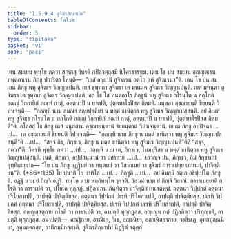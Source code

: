 ```yaml
---
title: "1.5.9.4 สูจิฆรสิกฺขาปท"
tableOfContents: false
sidebar:
  order: 5
type: "tipitaka"
basket: "vi"
book: "paci"
---
```



<DynamicBreadcrumb />

<Division number="516" book="paci">

<Paragraph number="1520" book="paci">
เตน สมเยน พุทฺโธ ภควา สกฺเกสุ วิหรติ กปิลวตฺถุสฺมึ นิโคฺรธาราเม. เตน โข ปน สมเยน อญฺญตเรน ทนฺตกาเรน ภิกฺขู ปวาริตา โหนฺติ—  “เยสํ อยฺยานํ สูจิฆเรน อตฺโถ อหํ สูจิฆเรนา”ติ. เตน โข ปน สมเยน ภิกฺขู พหู สูจิฆเร วิญฺญาเปนฺติ. เยสํ ขุทฺทกา สูจิฆรา เต มหนฺเต สูจิฆเร วิญฺญาเปนฺติ. เยสํ มหนฺตา สูจิฆรา เต ขุทฺทเก สูจิฆเร วิญฺญาเปนฺติ. อถ โข โส ทนฺตกาโร ภิกฺขูนํ พหู สูจิฆเร กโรนฺโต น สกฺโกติ อญฺญํ วิกฺกายิกํ ภณฺฑํ กาตุํ, อตฺตนาปิ น ยาเปติ, ปุตฺตทาโรปิสฺส กิลมติ. มนุสฺสา อุชฺฌายนฺติ ขิยฺยนฺติ วิปาเจนฺติ—  “กถญฺหิ นาม สมณา สกฺยปุตฺติยา น มตฺตํ ชานิตฺวา พหู สูจิฆเร วิญฺญาเปสฺสนฺติ. อยํ อิเมสํ พหู สูจิฆเร กโรนฺโต น สกฺโกติ อญฺญํ วิกฺกายิกํ ภณฺฑํ กาตุํ, อตฺตนาปิ น ยาเปติ, ปุตฺตทาโรปิสฺส กิลมตี”ติ.
</Paragraph>

<Paragraph number="1521" book="paci">
อโสฺสสุํ โข ภิกฺขู เตสํ มนุสฺสานํ อุชฺฌายนฺตานํ ขิยฺยนฺตานํ วิปาเจนฺตานํ. เย เต ภิกฺขู อปฺปิจฺฉา …เป…  เต อุชฺฌายนฺติ ขิยฺยนฺติ วิปาเจนฺติ—  “กถญฺหิ นาม ภิกฺขู น มตฺตํ ชานิตฺวา พหู สูจิฆเร วิญฺญาเปสฺสนฺตี”ติ …เป…  “สจฺจํ กิร, ภิกฺขเว, ภิกฺขู น มตฺตํ ชานิตฺวา พหู สูจิฆเร วิญฺญาเปนฺตี”ติ? “สจฺจํ, ภควา”ติ. วิครหิ พุทฺโธ ภควา …เป…  กถญฺหิ นาม เต, ภิกฺขเว, โมฆปุริสา น มตฺตํ ชานิตฺวา พหู สูจิฆเร วิญฺญาเปสฺสนฺติ. เนตํ, ภิกฺขเว, อปฺปสนฺนานํ วา ปสาทาย …เป…  เอวญฺจ ปน, ภิกฺขเว, อิมํ สิกฺขาปทํ อุทฺทิเสยฺยาถ—
</Paragraph>

</Division>
<Division number="517" book="paci">

<Paragraph number="1522" book="paci">
<Emphasis>“โย ปน ภิกฺขุ อฏฺฐิมยํ วา ทนฺตมยํ วา วิสาณมยํ วา สูจิฆรํ การาเปยฺย เภทนกํ, ปาจิตฺติยนฺ”</Emphasis>ติ. (*86*:<Emphasis>135</Emphasis>)
</Paragraph>

</Division>
<Division number="518" book="paci">

<Paragraph number="1523" book="paci">
<Emphasis>โย ปนา</Emphasis>ติ โย ยาทิโส …เป…  <Emphasis>ภิกฺขู</Emphasis>ติ …เป…  อยํ อิมสฺมึ อตฺเถ อธิปฺเปโต ภิกฺขูติ.
</Paragraph>

<Paragraph number="1524" book="paci">
<Emphasis>อฏฺฐิ</Emphasis> นาม ยํ กิญฺจิ อฏฺฐิ.
</Paragraph>

<Paragraph number="1525" book="paci">
<Emphasis>ทนฺโต</Emphasis> นาม หตฺถิทนฺโต วุจฺจติ.
</Paragraph>

<Paragraph number="1526" book="paci">
<Emphasis>วิสาณํ</Emphasis> นาม ยํ กิญฺจิ วิสาณํ.
</Paragraph>

<Paragraph number="1527" book="paci">
<Emphasis>การาเปยฺยา</Emphasis>ติ กโรติ วา การาเปติ วา, ปโยเค ทุกฺกฏํ. ปฏิลาเภน ภินฺทิตฺวา ปาจิตฺติยํ เทเสตพฺพํ.
</Paragraph>

</Division>
<Division number="519" book="paci">

<Paragraph number="1528" book="paci">
อตฺตนา วิปฺปกตํ อตฺตนา ปริโยสาเปติ, อาปตฺติ ปาจิตฺติยสฺส. อตฺตนา วิปฺปกตํ ปเรหิ ปริโยสาเปติ, อาปตฺติ ปาจิตฺติยสฺส. ปเรหิ วิปฺปกตํ อตฺตนา ปริโยสาเปติ, อาปตฺติ ปาจิตฺติยสฺส. ปเรหิ วิปฺปกตํ ปเรหิ ปริโยสาเปติ, อาปตฺติ ปาจิตฺติยสฺส.
</Paragraph>

<Paragraph number="1529" book="paci">
อญฺญสฺสตฺถาย กโรติ วา การาเปติ วา, อาปตฺติ ทุกฺกฏสฺส. อญฺเญน กตํ ปฏิลภิตฺวา ปริภุญฺชติ, อาปตฺติ ทุกฺกฏสฺส.
</Paragraph>

</Division>
<Division number="520" book="paci">

<Paragraph number="1530" book="paci">
อนาปตฺติ—  คณฺฐิกาย, อรณิเก, วิเธ, อญฺชนิยา, อญฺชนิสลากาย, วาสิชเฏ, อุทกปุญฺฉนิยา, อุมฺมตฺตกสฺส, อาทิกมฺมิกสฺสาติ.

</Paragraph>
</Division>

<Paragraph number="1531" type="center" book="paci">
สูจิฆรสิกฺขาปทํ นิฏฺฐิตํ จตุตฺถํ.
</Paragraph>